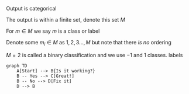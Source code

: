 Output is categorical

The output is within a finite set, denote this set $M$

For $m \in M$ we say $m$ is a class or label

Denote some $m_i \in M$ as $1, 2, 3 ..., M$ but note that there *is no* ordering

$M = 2$ is called a binary classification and we use $-1$ and $1$ classes. labels

```mermaid
graph TD
    A[Start] --> B{Is it working?}
    B -- Yes --> C[Great!]
    B -- No --> D[Fix it]
    D --> B
```







